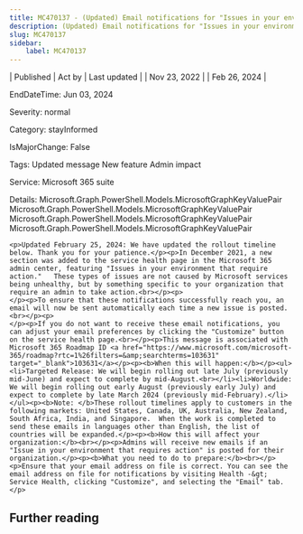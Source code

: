 ```yaml
---
title: MC470137 - (Updated) Email notifications for "Issues in your environment that require action"
description: (Updated) Email notifications for "Issues in your environment that require action"
slug: MC470137
sidebar:
    label: MC470137
---
```



| Published | Act by | Last updated |
| Nov 23, 2022 |  | Feb 26, 2024 |

EndDateTime: Jun 03, 2024

Severity: normal

Category: stayInformed

IsMajorChange: False

Tags: Updated message New feature Admin impact

Service: Microsoft 365 suite

Details: Microsoft.Graph.PowerShell.Models.MicrosoftGraphKeyValuePair Microsoft.Graph.PowerShell.Models.MicrosoftGraphKeyValuePair Microsoft.Graph.PowerShell.Models.MicrosoftGraphKeyValuePair Microsoft.Graph.PowerShell.Models.MicrosoftGraphKeyValuePair

```
<p>Updated February 25, 2024: We have updated the rollout timeline below. Thank you for your patience.</p><p>In December 2021, a new section was added to the service health page in the Microsoft 365 admin center, featuring "Issues in your environment that require action."   These types of issues are not caused by Microsoft services being unhealthy, but by something specific to your organization that require an admin to take action.<br></p><p>
</p><p>To ensure that these notifications successfully reach you, an email will now be sent automatically each time a new issue is posted.<br></p><p>
</p><p>If you do not want to receive these email notifications, you can adjust your email preferences by clicking the "Customize" button on the service health page.<br></p><p>This message is associated with Microsoft 365 Roadmap ID <a href="https://www.microsoft.com/microsoft-365/roadmap?rtc=1%26filters=&amp;searchterms=103631" target="_blank">103631</a></p><p><b>When this will happen:</b></p><ul><li>Targeted Release: We will begin rolling out late July (previously mid-June) and expect to complete by mid-August.<br></li><li>Worldwide: We will begin rolling out early August (previously early July) and expect to complete by late March 2024 (previously mid-February).</li></ul><p><b>Note: </b>These rollout timelines apply to customers in the following markets: United States, Canada, UK, Australia, New Zealand, South Africa, India, and Singapore.  When the work is completed to send these emails in languages other than English, the list of countries will be expanded.</p><p><b>How this will affect your organization:</b><br></p><p>Admins will receive new emails if an "Issue in your environment that requires action" is posted for their organization.</p><p><b>What you need to do to prepare:</b><br></p><p>Ensure that your email address on file is correct. You can see the email address on file for notifications by visiting Health -&gt; Service Health, clicking "Customize", and selecting the "Email" tab.</p>
```

## Further reading
